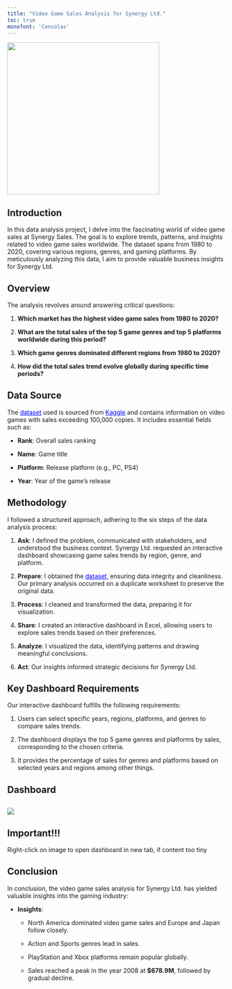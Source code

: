 ```yaml
---
title: "Video Game Sales Analysis for Synergy Ltd."
toc: true
monofont: 'Consolas'
---
```


![](SYNERGY%20PAGE.png){fig-align="left" width="350"}

## Introduction

In this data analysis project, I delve into the fascinating world of video game sales at Synergy Sales. The goal is to explore trends, patterns, and insights related to video game sales worldwide. The dataset spans from 1980 to 2020, covering various regions, genres, and gaming platforms. By meticulously analyzing this data, I aim to provide valuable business insights for Synergy Ltd.

## Overview

The analysis revolves around answering critical questions:

1.  **Which market has the highest video game sales from 1980 to 2020?**

2.  **What are the total sales of the top 5 game genres and top 5 platforms worldwide during this period?**

3.  **Which game genres dominated different regions from 1980 to 2020?**

4.  **How did the total sales trend evolve globally during specific time periods?**

## Data Source

The [dataset](https://www.kaggle.com/datasets/gregorut/videogamesales){style="color:blue;"} used is sourced from [Kaggle](https://www.kaggle.com/datasets/gregorut/videogamesales){style="color:blue;"} and contains information on video games with sales exceeding 100,000 copies. It includes essential fields such as:

-   **Rank**: Overall sales ranking

-   **Name**: Game title

-   **Platform**: Release platform (e.g., PC, PS4)

-   **Year**: Year of the game’s release

## Methodology

I followed a structured approach, adhering to the six steps of the data analysis process:

1.  **Ask**: I defined the problem, communicated with stakeholders, and understood the business context. Synergy Ltd. requested an interactive dashboard showcasing game sales trends by region, genre, and platform.

2.  **Prepare**: I obtained the [dataset](https://www.kaggle.com/datasets/gregorut/videogamesales){style="color:blue;"}, ensuring data integrity and cleanliness. Our primary analysis occurred on a duplicate worksheet to preserve the original data.

3.  **Process**: I cleaned and transformed the data, preparing it for visualization.

4.  **Share**: I created an interactive dashboard in Excel, allowing users to explore sales trends based on their preferences.

5.  **Analyze**: I visualized the data, identifying patterns and drawing meaningful conclusions.

6.  **Act**: Our insights informed strategic decisions for Synergy Ltd.

## Key Dashboard Requirements

Our interactive dashboard fulfills the following requirements:

1.  Users can select specific years, regions, platforms, and genres to compare sales trends.

2.  The dashboard displays the top 5 game genres and platforms by sales, corresponding to the chosen criteria.

3.  It provides the percentage of sales for genres and platforms based on selected years and regions among other things.

## Dashboard

## ![](SYNERGY%20DASHBOARD.png)

::: {.callout-note appearance="simple"}
## Important!!!

Right-click on image to open dashboard in new tab, if content too tiny
:::

## Conclusion

In conclusion, the video game sales analysis for Synergy Ltd. has yielded valuable insights into the gaming industry:

-   **Insights**:

    -   North America dominated video game sales and Europe and Japan follow closely.

    -   Action and Sports genres lead in sales.

    -   PlayStation and Xbox platforms remain popular globally.

    -   Sales reached a peak in the year 2008 at **\$678.9M**, followed by gradual decline.
